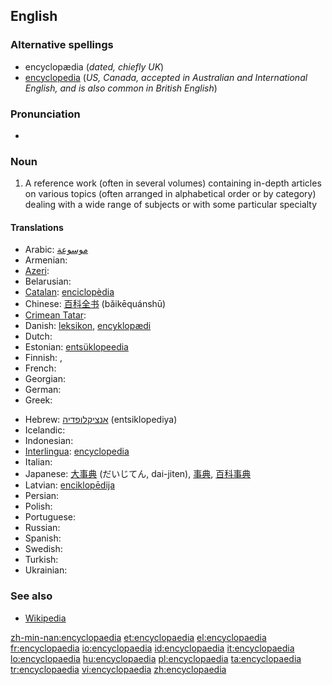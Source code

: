 {{wikipedia}}
{{also|encyclopedia}}
==English==

===Alternative spellings===
* encyclopædia (''dated, chiefly UK'')
* [[encyclopedia]] (''US, Canada, accepted in Australian and International English, and is also common in British English'')

===Pronunciation===
* {{audio|en-us-encyclopaedia.ogg|Audio (US)}}
*: {{rhymes|iːdiə}}

===Noun===
{{en-noun|pl=encyclopaedias|pl2=encyclopaediae}}

# {{context|mostly|_|UK}} A reference work (often in several volumes) containing in-depth articles on various topics (often arranged in alphabetical order or by category) dealing with a wide range of subjects or with some particular specialty

====Translations====
{{trans-top|reference book}}
* Arabic: [[موسوعة]]
* Armenian: {{t-|hy|հանրագիտարան|tr=hanragitaran}}
* [[Azeri]]: {{t-|az|ensiklopediya|xs=Azeri}}
* Belarusian: {{t|be|энцыклапедыя|f|tr=èncyklapedyja|xs=Belarusian}}
* [[Catalan]]: [[enciclopèdia]]
* Chinese: [[百科全书]] (bǎikēquánshū)
* [[Crimean Tatar]]: {{tø|crh|entsiklopediya}}
* Danish: [[leksikon]], <!--a [[Danish]]: -->[[encyklopædi]]<!-- are bigger and do have some longer and deeper articles.-->
* Dutch: {{t+|nl|encyclopedie|m}}
* Estonian: [[entsüklopeedia]]
* Finnish: {{t+|fi|tietosanakirja}}, {{t+|fi|ensyklopedia}}
* French: {{t+|fr|encyclopédie|f}}
* Georgian: {{t-|ka|ენციკლოპედია|tr=enc’iklopedia|sc=Geor|xs=Georgian}}
* German: {{t+|de|Lexikon|n}}
* Greek: {{t+|el|εγκυκλοπαίδεια|f|tr=engiklopéδia}}
{{trans-mid}}
* Hebrew: [[אנציקלופדיה]] (entsiklopediya) {{n}}
* Icelandic: {{t+|is|alfræðirit|n}}
* Indonesian: {{t+|id|ensiklopedia|xs=Indonesian}}
* [[Interlingua]]: [[encyclopedia]]
* Italian: {{t+|it|enciclopedia|f}}
* Japanese: [[大事典]] (だいじてん, dai-jiten), [[事典]], [[百科事典]]
* Latvian: [[enciklopēdija]] {{f}}
* Persian: {{t-|fa|دانشنامه|tr=dâneshnâmeh|xs=Persian}}
* Polish: {{t+|pl|encyklopedia|f}}
* Portuguese: {{t+|pt|enciclopédia|f}}
* Russian: {{t+|ru|энциклопедия|f|tr=enciklopédija}}
* Spanish: {{t+|es|enciclopedia|m}}
* Swedish: {{t+|sv|encyklopedi}}
* Turkish: {{t+|tr|ansiklopedi}}
* Ukrainian: {{t|uk|енциклопедія|f|tr=enciklopédija|xs=Ukrainian}}
{{trans-bottom}}

===See also===
* [[Wikipedia]]

[[zh-min-nan:encyclopaedia]]
[[et:encyclopaedia]]
[[el:encyclopaedia]]
[[fr:encyclopaedia]]
[[io:encyclopaedia]]
[[id:encyclopaedia]]
[[it:encyclopaedia]]
[[lo:encyclopaedia]]
[[hu:encyclopaedia]]
[[pl:encyclopaedia]]
[[ta:encyclopaedia]]
[[tr:encyclopaedia]]
[[vi:encyclopaedia]]
[[zh:encyclopaedia]]